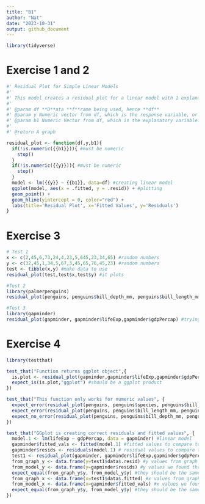 ```yaml
---
title: "B1"
author: "Nat"
date: "2023-10-31"
output: github_document
---
```

```r
library(tidyverse)
```

# Exercise 1 and 2
```r
#' Residual Plot for Simple Linear Models
#' 
#' This model creates a residual plot for a linear model with 1 explanatory variable. This can be used to test if the model meets the linearity and equal variance assumptions
#'
#' @param df **D**ata **f**rame being used, hence **df**
#' @param y Numeric vector from df, which is the response variable, or "y" variable, need to be in df$column_name
#' @param b1 Numeric Vector from df, which is the explanatory variable. In simple linear regression, the slope associated with the first x variable would be b1, need to be in ""
#'
#' @return A graph

residual_plot <- function(df,y,b1){
  if(!is.numeric({{b1}})){ #must be numeric
    stop()
  }
  if(!is.numeric({{y}})){ #must be numeric
    stop()
  }
  model <- lm({{y}} ~ {{b1}}, data=df) #creating linear model
  ggplot(model, aes(x = .fitted, y = .resid)) + #plotting
  geom_point() +
  geom_hline(yintercept = 0, color="red") +
  labs(title='Residual Plot', x='Fitted Values', y='Residuals')
}

```

# Exercise 3
```r
# Test 1
x <- c(2,45,6,73,24,4,23,5,645,23,34,65) #random numbers
y <- c(32,45,1,34,5,67,3,45,65,76,45,23) #random numbers
test <- tibble(x,y) #make data to use
residual_plot(test,test$x,test$y) #it plots

#Test 2
library(palmerpenguins)
residual_plot(penguins, penguins$bill_depth_mm, penguins$bill_length_mm) #trying with penguins

#Test 3
library(gapminder)
residual_plot(gapminder, gapminder$lifeExp,gapminder$gdpPercap) #trying with gapminder
```
# Exercise 4
```r
library(testthat)

test_that("Function returns ggplot object",{
  is.plot <- residual_plot(gapminder,gapminder$lifeExp,gapminder$gdpPercap) #function we are testing
  expect_is(is.plot,"ggplot") #should be a ggplot product
})

test_that("This function only works for numeric values", {
  expect_error(residual_plot(penguins, penguins$species, penguins$bill_length_mm)) #species is categorical 
  expect_error(residual_plot(penguins, penguins$bill_length_mm, penguins$species)) #try in both variable options
  expect_no_error(residual_plot(penguins, penguins$bill_depth_mm, penguins$bill_length_mm)) #both numeric
})

test_that("GGplot is creating correct residuals and fitted values", {
  model.1 <- lm(lifeExp ~ gdpPercap, data = gapminder) #linear model
  gapminder$fitted_vals <- fitted(model.1) #fitted values to compare to graph values
  gapminder$resids <- residuals(model.1) # residual values to compare to graph values
  test1 <- residual_plot(gapminder, gapminder$lifeExp,gapminder$gdpPercap) #graph from function we are testing
  from_graph_y <- data.frame(y=test1$data$.resid) #y values from graph
  from_model_y <- data.frame(y=gapminder$resids) #y values we found through model
  expect_equal(from_graph_y$y, from_model_y$y) #they should be the same
  from_graph_x <- data.frame(x=test1$data$.fitted) #x values from graph
  from_model_x <- data.frame(x=gapminder$fitted_vals) #x values we found through model
  expect_equal(from_graph_y$y, from_model_y$y) #they should be the same
})

```


